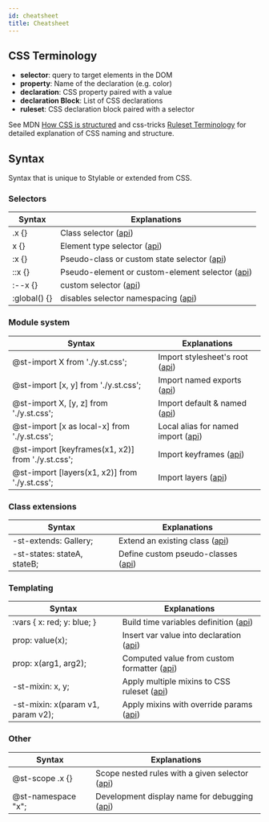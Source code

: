 ```yaml
---
id: cheatsheet
title: Cheatsheet
---
```



## CSS Terminology

- **selector**: query to target elements in the DOM
- **property**: Name of the declaration (e.g. color)
- **declaration**: CSS property paired with a value
- **declaration Block**: List of CSS declarations
- **ruleset**: CSS declaration block paired with a selector

See MDN [How CSS is structured](https://developer.mozilla.org/en-US/docs/Learn/CSS/Introduction_to_CSS/Syntax#CSS_Declarations) and css-tricks [Ruleset Terminology](https://css-tricks.com/css-ruleset-terminology/) for detailed explanation of CSS naming and structure.

## Syntax

Syntax that is unique to Stylable or extended from CSS.

### Selectors

| Syntax                                                                     | Explanations                                                                        |
| -------------------------------------------------------------------------- | ----------------------------------------------------------------------------------- |
| <CodeBlock language="css" className="inline-code">.x {}</CodeBlock>        | Class selector ([api](../references/class-selectors.md))                            |
| <CodeBlock language="css" className="inline-code">x {}</CodeBlock>         | Element type selector ([api](../references/tag-selectors.md))                       |
| <CodeBlock language="css" className="inline-code">:x {}</CodeBlock>        | Pseudo-class or custom state selector ([api](../references/pseudo-classes.md))      |
| <CodeBlock language="css" className="inline-code">::x {}</CodeBlock>       | Pseudo-element or custom-element selector ([api](../references/pseudo-elements.md)) |
| <CodeBlock language="css" className="inline-code">:--x {}</CodeBlock>      | custom selector ([api](../references/custom-selectors.md))                          |
| <CodeBlock language="css" className="inline-code">:global() {}</CodeBlock> | disables selector namespacing ([api](../references/global-selectors.md))            |

### Module system

| Syntax                                                                                                          | Explanations                                                               |
| --------------------------------------------------------------------------------------------------------------- | -------------------------------------------------------------------------- |
| <CodeBlock language="css" className="inline-code">@st-import X from './y.st.css';</CodeBlock>                   | Import stylesheet's root ([api](../references/imports.md#default-import))  |
| <CodeBlock language="css" className="inline-code">@st-import [x, y] from './y.st.css';</CodeBlock>              | Import named exports ([api](../references/imports.md#named-import))        |
| <CodeBlock language="css" className="inline-code">@st-import X, [y, z] from './y.st.css';</CodeBlock>           | Import default & named ([api](../references/imports.md#named-import))      |
| <CodeBlock language="css" className="inline-code">@st-import [x as local-x] from './y.st.css';</CodeBlock>      | Local alias for named import ([api](../references/imports.md#local-alias)) |
| <CodeBlock language="css" className="inline-code">@st-import [keyframes(x1, x2)] from './y.st.css';</CodeBlock> | Import keyframes ([api](../references/keyframes#import-and-export))        |
| <CodeBlock language="css" className="inline-code">@st-import [layers(x1, x2)] from './y.st.css';</CodeBlock>    | Import layers ([api](../references/layer#import-and-export))               |

### Class extensions

| Syntax                                                                                    | Explanations                                                          |
| ----------------------------------------------------------------------------------------- | --------------------------------------------------------------------- |
| <CodeBlock language="css" className="inline-code">-st-extends: Gallery;</CodeBlock>       | Extend an existing class ([api](../references/extend-stylesheet.md))  |
| <CodeBlock language="css" className="inline-code">-st-states: stateA, stateB;</CodeBlock> | Define custom pseudo-classes ([api](../references/pseudo-classes.md)) |

### Templating

| Syntax                                                                                          | Explanations                                                                            |
| ----------------------------------------------------------------------------------------------- | --------------------------------------------------------------------------------------- |
| <CodeBlock language="css" className="inline-code">:vars { x: red; y: blue; }</CodeBlock>        | Build time variables definition ([api](../references/variables.md#use-in-stylesheet))   |
| <CodeBlock language="css" className="inline-code">prop: value(x);</CodeBlock>                   | Insert var value into declaration ([api](../references/variables.md#use-in-stylesheet)) |
| <CodeBlock language="css" className="inline-code">prop: x(arg1, arg2);</CodeBlock>              | Computed value from custom formatter ([api](../references/formatters.md))               |
| <CodeBlock language="css" className="inline-code">-st-mixin: x, y;</CodeBlock>                  | Apply multiple mixins to CSS ruleset ([api](../references/mixins.md))                   |
| <CodeBlock language="css" className="inline-code">-st-mixin: x(param v1, param v2);</CodeBlock> | Apply mixins with override params ([api](../references/mixins.md))                      |

### Other

| Syntax                                                                           | Explanations                                                                |
| -------------------------------------------------------------------------------- | --------------------------------------------------------------------------- |
| <CodeBlock language="css" className="inline-code">@st-scope .x {}</CodeBlock>    | Scope nested rules with a given selector ([api](../references/st-scope.md)) |
| <CodeBlock language="css" className="inline-code">@st-namespace "x";</CodeBlock> | Development display name for debugging ([api](../references/namespace.md))  |
